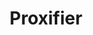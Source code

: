 ---
title: "Proxifier"
sidebarTitle: "Proxifier"
url: "https://pingproxies.com/blog/set-up-proxies-with-proxifier"
---